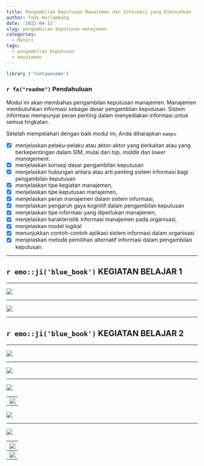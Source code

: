 ```yaml
---
title: Pengambilan Keputusan Manajemen dan Informasi yang Dibutuhkan
author: Tedy Herlambang
date: '2022-04-11'
slug: pengambilan-keputusan-manajemen
categories:
  - Materi
tags:
  - pengambilan keputusan
  - manajemen
---
```



```r
library ('fontawesome')
```

### `r fa("readme")` Pendahuluan

Modul ini akan membahas pengambilan keputusan manajemen. Manajemen membutuhkan informasi sebagai dasar pengambilan keputusan. Sistem informasi mempunyai peran penting dalam menyediakan informasi untuk semua tingkatan.

Setelah mempelahari dengan baik modul ini, Anda diharapkan `mampu` 

- [x] menjelaskan pelaku-pelaku atau aktor-aktor yang berkaitan atau yang berkepentingan dalam SIM, mulai dari *top, middle* dan *lower management*.
- [x] menjelaskan konsep dasar pengambilan keputusan
- [x] menjelaskan hubungan antara atau arti penting sistem informasi bagi pengambilan keputusan
- [x] menjelaskan tipe kegiatan manajemen,
- [x] menjelaskan tipe keputusan manajemen,
- [x] menjelaskan peran manajemen dalam sistem informasi,
- [x] menjelaskan pengaruh gaya kognitif dalam pengambilan keputusan
- [x] menjelaskan tipe informasi yang diperlukan manajemen,
- [x] menjelaskan karakteristik informasi manajemen pada organisasi,
- [x] menjelaskan model logikal
- [x] menunjukkan contoh-contoh aplikasi sistem informasi dalam organisasi
- [x] menjelaskan metode pemilihan alternatif informasi dalam pengambilan keputusan.

---

## `r emo::ji('blue_book')` KEGIATAN BELAJAR 1

---

![](31-tingkatan-manajemen.png)

---

![](32-tipe-keputusan-manajemen.png)


---

## `r emo::ji('blue_book')` KEGIATAN BELAJAR 2

---

![](33-tipe-informasi.png)

---

![](34-kepadatan-informasi.png)

---

![](35-luas-informasi.png)

---
![](36-frekuensi-informasi.png)

---

![](37-skedul-informasi.png)

---

![](38-waktu-informasi.png)

---
![](311-tahapan-pengambilan.png)

---
![](312-informasi-fungsional.png)
---

<!-- AddToAny BEGIN -->
<div class="a2a_kit a2a_kit_size_16 a2a_default_style"; data-a2a-url="https://bangtedy.github.io/sim" data-a2a-title="Pengambilan Keputusan Manajemen">
<a class="a2a_button_whatsapp"></a>
<a class="a2a_button_telegram"></a>
<a class="a2a_button_facebook"></a>
<a class="a2a_button_twitter"></a>
</div>
<script async src="https://static.addtoany.com/menu/page.js"></script>
<!-- AddToAny END -->
